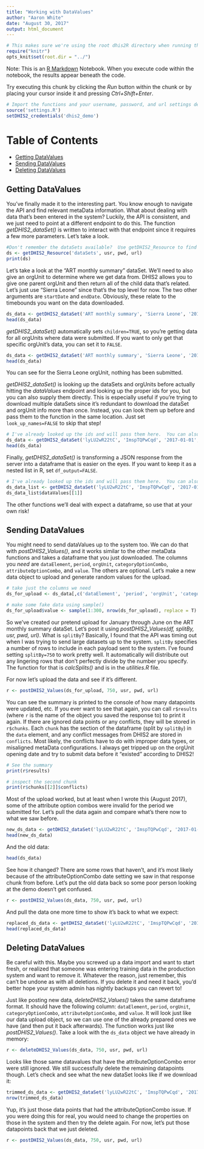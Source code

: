 ---
title: "Working with DataValues"
author: "Aaron White"
date: "August 30, 2017"
output: html_document
---


```{r "setup", include=FALSE}
# This makes sure we're using the root dhis2R directory when running the file
require("knitr")
opts_knit$set(root.dir = "../")
```

Note:
This is an [R Markdown](http://rmarkdown.rstudio.com) Notebook. When you execute code within the notebook, the results appear beneath the code. 

Try executing this chunk by clicking the *Run* button within the chunk or by placing your cursor inside it and pressing *Ctrl+Shift+Enter*. 

```{r}
# Import the functions and your username, password, and url settings defined in settings.R
source('settings.R') 
setDHIS2_credentials('dhis2_demo')
```

# Table of Contents
* [Getting DataValues](#getting-datavalues)
* [Sending DataValues](#sending-datavalues)
* [Deleting DataValues](#deleting-datavalues)

## Getting DataValues
You've finally made it to the interesting part.  You know enough to navigate the API and find relevant metaData information.  What about dealing with data that's been entered in the system?  Luckily, the API is consistent, and we just need to point at a different endpoint to do this.  The function *getDHIS2_dataSet()* is written to interact with that endpoint since it requires a few more parameters.  Let's take a look.  
```{r}
#Don't remember the dataSets available?  Use getDHIS2_Resource to find out what's there
ds <- getDHIS2_Resource('dataSets', usr, pwd, url)
print(ds)
```

Let's take a look at the "ART monthly summary" dataSet.  We'll need to also give an orgUnit to determine where we get data from.  DHIS2 allows you to give one parent orgUnit and then return all of the child data that's related.  Let's just use "Sierra Leone" since that's the top level for now. The two other arguments are `startDate` and `endDate`.  Obviously, these relate to the timebounds you want on the data downloaded.
```{r}
ds_data <- getDHIS2_dataSet('ART monthly summary', 'Sierra Leone', '2017-01-01', '2017-06-30', usr, pwd, url)
head(ds_data)
```

*getDHIS2_dataSet()* automatically sets `children=TRUE`, so you're getting data for all orgUnits where data were submitted.  If you want to only get that specific orgUnit's data, you can set it to `FALSE`.
```{r}
ds_data <- getDHIS2_dataSet('ART monthly summary', 'Sierra Leone', '2017-01-01', '2017-06-30', usr, pwd, url, children = FALSE)
head(ds_data)
```

You can see for the Sierra Leone orgUnit, nothing has been submitted.  

*getDHIS2_dataSet()* is looking up the dataSets and orgUnits before actually hitting the *dataValues* endpoint and looking up the proper ids for you, but you can also supply them directly.  This is especially useful if you're trying to download multiple dataSets since it's redundant to download the dataSet and orgUnit info more than once.  Instead, you can look them up before and pass them to the function in the same location.  Just set `look_up_names=FALSE` to skip that step!
```{r}
# I've already looked up the ids and will pass them here.  You can also script that process as well.
ds_data <- getDHIS2_dataSet('lyLU2wR22tC', 'ImspTQPwCqd', '2017-01-01', '2017-06-30', usr, pwd, url, lookup_names = FALSE)
head(ds_data)
```

Finally, *getDHIS2_dataSet()* is transforming a JSON response from the server into a dataframe that is easier on the eyes.  If you want to keep it as a nested list in R, set `df_output=FALSE`. 
```{r}
# I've already looked up the ids and will pass them here.  You can also script that process as well.
ds_data_list <- getDHIS2_dataSet('lyLU2wR22tC', 'ImspTQPwCqd', '2017-01-01', '2017-06-30', usr, pwd, url, lookup_names = FALSE, df_output = FALSE)
ds_data_list$dataValues[[1]]
```

The other functions we'll deal with expect a dataframe, so use that at your own risk!

## Sending DataValues
You might need to send dataValues up to the system too.  We can do that with *postDHIS2_Values()*, and it works similar to the other metaData functions and takes a dataframe that you just downloaded.  The columns you *need* are `dataElement`, `period`, `orgUnit`, `categoryOptionCombo`, `attributeOptionCombo`, and `value`. The others are optional. Let's make a new data object to upload and generate random values for the upload. 
```{r}
# take just the columns we need
ds_for_upload <- ds_data[,c('dataElement', 'period', 'orgUnit', 'categoryOptionCombo', 'attributeOptionCombo', 'value')]

# make some fake data using sample()
ds_for_upload$value <- sample(1:300, nrow(ds_for_upload), replace = T)
```

So we've created our pretend upload for January through June on the ART monthly summary dataSet.  Let's post it using *postDHIS2_Values(df, splitBy, usr, pwd, url)*.  What is `splitBy`?  Basically, I found that the API was timing out when I was trying to send large datasets up to the system.  `splitBy` specifies a number of rows to include in each payload sent to the system.  I've found setting `splitBy=750` to work pretty well.  It automatically will distribute out any lingering rows that don't perfectly divide by the number you specify. The function for that is *calcSplits()* and is in the *utilities.R* file. 

For now let's upload the data and see if it's different. 
```{r}
r <- postDHIS2_Values(ds_for_upload, 750, usr, pwd, url)
```

You can see the summary is printed to the console of how many datapoints were updated, etc.  If you ever want to see that again, you can call `r$results` (where `r` is the name of the object you saved the response to) to print it again.  If there are ignored data points or any conflicts, they will be stored in `r$chunks`.  Each `chunk` has the section of the dataframe (split by `splitBy`) in the `data` element, and any conflict messages from DHIS2 are stored in `conflicts`.  Most likely, the conflicts have to do with improper data types, or misaligned metaData configurations.  I always get tripped up on the orgUnit opening date and try to submit data before it "existed" according to DHIS2!
```{r}
# See the summary
print(r$results)

# inspect the second chunk
print(r$chunks[[2]]$conflicts)
```

Most of the upload worked, but at least when I wrote this (August 2017), some of the attribute option combos were invalid for the period we submitted for.  Let's pull the data again and compare what's there now to what we saw before. 
```{r}
new_ds_data <- getDHIS2_dataSet('lyLU2wR22tC', 'ImspTQPwCqd', '2017-01-01', '2017-06-30', usr, pwd, url, lookup_names = FALSE)
head(new_ds_data)
```

And the old data:
```{r}
head(ds_data)
```

See how it changed?  There are some rows that haven't, and it's most likely because of the attributeOptionCombo date setting we saw in that response chunk from before.  Let's put the old data back so some poor person looking at the demo doesn't get confused. 
```{r}
r <- postDHIS2_Values(ds_data, 750, usr, pwd, url)
```

And pull the data one more time to show it's back to what we expect:
```{r}
replaced_ds_data <- getDHIS2_dataSet('lyLU2wR22tC', 'ImspTQPwCqd', '2017-01-01', '2017-06-30', usr, pwd, url, lookup_names = FALSE)
head(replaced_ds_data)
```

## Deleting DataValues
Be careful with this.  Maybe you screwed up a data import and want to start fresh, or realized that someone was entering training data in the production system and want to remove it.  Whatever the reason, just remember, this can't be undone as with all deletions.  If you delete it and need it back, you'd better hope your system admin has nightly backups you can revert to! 

Just like posting new data, *deleteDHIS2_Values()* takes the same dataframe format.  It should have the following column: `dataElement`, `period`, `orgUnit`, `categoryOptionCombo`, `attributeOptionCombo`, and `value`.  It will look just like our data upload object, so we can use one of the already prepared ones we have (and then put it back afterwards). The function works just like *postDHIS2_Values()*.  Take a look with the `ds_data` object we have already in memory:
```{r}
r <- deleteDHIS2_Values(ds_data, 750, usr, pwd, url)
```

Looks like those same datavalues that have the attributeOptionCombo error were still ignored.  We still successfully delete the remaining datapoints though. Let's check and see what the new dataSet looks like if we download it:
```{r}
trimmed_ds_data <- getDHIS2_dataSet('lyLU2wR22tC', 'ImspTQPwCqd', '2017-01-01', '2017-06-30', usr, pwd, url, lookup_names = FALSE)
nrow(trimmed_ds_data)
```

Yup, it's just those data points that had the attributeOptionCombo issue.  If you were doing this for real, you would need to change the properties on those in the system and then try the delete again. For now, let's put those datapoints back that we just deleted. 
```{r}
r <- postDHIS2_Values(ds_data, 750, usr, pwd, url)
```



